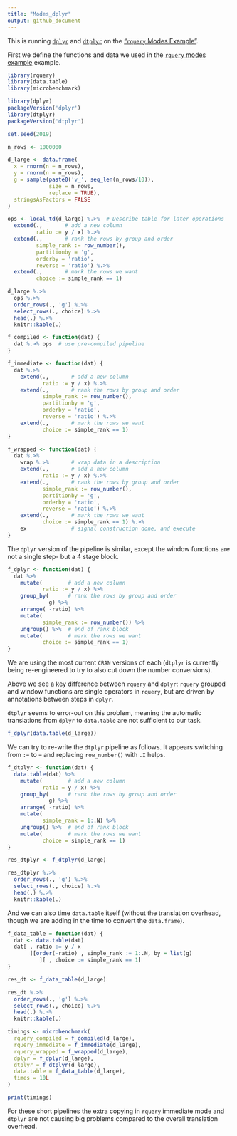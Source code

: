 ```yaml
---
title: "Modes_dplyr"
output: github_document
---
```


This is running [`dplyr`](https://CRAN.R-project.org/package=dplyr) and [`dtplyr`]( https://CRAN.R-project.org/package=dtplyr) on the ["`rquery` Modes Example"](https://github.com/WinVector/rquery/blob/master/Examples/Modes/Modes.md).

First we define the functions and data we used in the [`rquery` modes example](https://github.com/WinVector/rquery/blob/master/Examples/Modes/Modes.md) example.

```r
library(rquery)
library(data.table)
library(microbenchmark)
```

```r
library(dplyr)
packageVersion('dplyr')
library(dtplyr)
packageVersion('dtplyr')
```


```r
set.seed(2019)

n_rows <- 1000000

d_large <- data.frame(
  x = rnorm(n = n_rows),
  y = rnorm(n = n_rows),
  g = sample(paste0('v_', seq_len(n_rows/10)), 
             size = n_rows, 
             replace = TRUE),
  stringsAsFactors = FALSE
)
```

```r
ops <- local_td(d_large) %.>%  # Describe table for later operations
  extend(.,       # add a new column
         ratio := y / x) %.>%
  extend(.,       # rank the rows by group and order
         simple_rank := row_number(),
         partitionby = 'g',
         orderby = 'ratio',
         reverse = 'ratio') %.>%
  extend(.,       # mark the rows we want
         choice := simple_rank == 1)

d_large %.>%
  ops %.>%
  order_rows(., 'g') %.>%
  select_rows(., choice) %.>% 
  head(.) %.>%
  knitr::kable(.)
```


```r
f_compiled <- function(dat) {
  dat %.>% ops  # use pre-compiled pipeline
}

f_immediate <- function(dat) {
  dat %.>%
    extend(.,       # add a new column
           ratio := y / x) %.>%
    extend(.,       # rank the rows by group and order
           simple_rank := row_number(),
           partitionby = 'g',
           orderby = 'ratio',
           reverse = 'ratio') %.>%
    extend(.,       # mark the rows we want
           choice := simple_rank == 1)
}

f_wrapped <- function(dat) {
  dat %.>%
    wrap %.>%       # wrap data in a description
    extend(.,       # add a new column
           ratio := y / x) %.>%
    extend(.,       # rank the rows by group and order
           simple_rank := row_number(),
           partitionby = 'g',
           orderby = 'ratio',
           reverse = 'ratio') %.>%
    extend(.,       # mark the rows we want
           choice := simple_rank == 1) %.>%
    ex              # signal construction done, and execute
}
```

The `dplyr` version of the pipeline is similar, except the window functions are not a single step- but a 4 stage block.

```r
f_dplyr <- function(dat) {
  dat %>%
    mutate(        # add a new column
           ratio := y / x) %>%
    group_by(      # rank the rows by group and order
             g) %>%
    arrange( -ratio) %>%
    mutate(     
           simple_rank := row_number()) %>%
    ungroup() %>%  # end of rank block
    mutate(        # mark the rows we want
           choice := simple_rank == 1)
}
```

We are using the most current `CRAN` versions of each (`dtplyr` is currently being re-engineered to try to also cut down the number conversions).

Above we see a key difference between `rquery` and `dplyr`: `rquery` grouped and window functions are single operators in `rquery`, but are driven by annotations between steps in `dplyr`.

`dtplyr` seems to error-out on this problem, meaning the automatic translations from `dplyr` to `data.table` are not sufficient to our task.

```r
f_dplyr(data.table(d_large))
```



We can try to re-write the `dtplyr` pipeline as follows.  It appears switching from `:=` to `=` and replacing `row_number()` with `.I` helps.

```r
f_dtplyr <- function(dat) {
  data.table(dat) %>%
    mutate(        # add a new column
           ratio = y / x) %>%
    group_by(      # rank the rows by group and order
             g) %>%
    arrange( -ratio) %>%
    mutate(     
           simple_rank = 1:.N) %>%
    ungroup() %>%  # end of rank block
    mutate(        # mark the rows we want
           choice = simple_rank == 1)
}

res_dtplyr <- f_dtplyr(d_large)

res_dtplyr %.>%
  order_rows(., 'g') %.>%
  select_rows(., choice) %.>% 
  head(.) %.>%
  knitr::kable(.)
```

And we can also time `data.table` itself (without the translation overhead, though we are adding in the time to convert the `data.frame`).

```r
f_data_table = function(dat) {
  dat <- data.table(dat)
  dat[ , ratio := y / x
       ][order(-ratio) , simple_rank := 1:.N, by = list(g)
          ][ , choice := simple_rank == 1]
}

res_dt <- f_data_table(d_large)

res_dt %.>%
  order_rows(., 'g') %.>%
  select_rows(., choice) %.>% 
  head(.) %.>%
  knitr::kable(.)
```


```r
timings <- microbenchmark(
  rquery_compiled = f_compiled(d_large),
  rquery_immediate = f_immediate(d_large),
  rquery_wrapped = f_wrapped(d_large),
  dplyr = f_dplyr(d_large),
  dtplyr = f_dtplyr(d_large),
  data.table = f_data_table(d_large),
  times = 10L
)

print(timings)
```

For these short pipelines the extra copying in `rquery` immediate mode and `dtplyr` are not causing big problems compared to the overall translation overhead.




